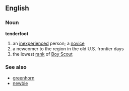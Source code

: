 ==English==
===Noun===
{{wikipedia}}
'''tenderfoot'''
# an [[inexperienced]] person; a [[novice]]
# a newcomer to the region in the old U.S. frontier days
# the lowest [[rank]] of [[Boy Scout]]

===See also===
*[[greenhorn]]
*[[newbie]]